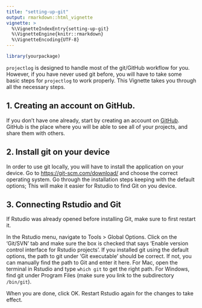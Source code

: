 ```yaml
---
title: "setting-up-git"
output: rmarkdown::html_vignette
vignette: >
  %\VignetteIndexEntry{setting-up-git}
  %\VignetteEngine{knitr::rmarkdown}
  %\VignetteEncoding{UTF-8}
---
```


```r
library(yourpackage)
```

`projectlog` is designed to handle most of the git/GitHub workflow for you.
However, if you have never used git before, you will have to take some basic steps for `projectlog` to work properly. This Vignette takes you through all the necessary steps.

## 1. Creating an account on GitHub.

If you don't have one already, start by creating an account on [GitHub](https://github.com/signup?ref_cta=Sign+up&ref_loc=header+logged+out&ref_page=%2F&source=header-home). GitHub is the place where you will be able to see all of your projects, and share them with others.

## 2. Install git on your device

In order to use git locally, you will have to install the application on your device.
Go to [https://git-scm.com/download/](https://git-scm.com/download/) and choose the correct operating system.
Go through the installation steps keeping with the default options; This will make it easier for Rstudio to find Git on you device.

## 3. Connecting Rstudio and Git

If Rstudio was already opened before installing Git, make sure to first restart it.

In the Rstudio menu, navigate to Tools > Global Options. 
Click on the 'Git/SVN' tab and make sure the box is checked that says 'Enable version control interface for Rstudio projects'.
If you installed git using the default options, the path to git under 'Git executable' should be correct.
If not, you can manually find the path to Git and enter it here.
For Mac, open the terminal in Rstudio and type `which git` to get the right path.
For Windows, find git under Program Files (make sure you link to the subdirectory `/bin/git`).

When you are done, click OK. Restart Rstudio again for the changes to take effect.

